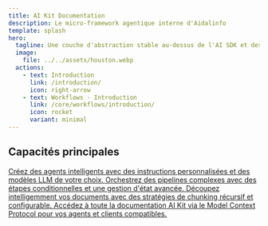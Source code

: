 ```yaml
---
title: AI Kit Documentation
description: Le micro-framework agentique interne d'Aidalinfo
template: splash
hero:
  tagline: Une couche d'abstraction stable au-dessus de l'AI SDK et des providers LLM. Base de code compacte, lisible et orientée vers les cas d'usage en production.
  image:
    file: ../../assets/houston.webp
  actions:
    - text: Introduction
      link: /introduction/
      icon: right-arrow
    - text: Workflows · Introduction
      link: /core/workflows/introduction/
      icon: rocket
      variant: minimal
---
```



<style>
{`
  .card-link {
    text-decoration: none;
    color: inherit;
  }
  
  /* Badge backgrounds et couleurs pour Agents (bleu) */
  .card-agents svg.icon {
    background: linear-gradient(135deg, rgba(59, 130, 246, 0.15), rgba(59, 130, 246, 0.05)) !important;
    border: 1px solid rgba(59, 130, 246, 0.3) !important;
    color: #3b82f6 !important;
    fill: #3b82f6 !important;
  }
  
  /* Badge backgrounds et couleurs pour Workflows (violet) */
  .card-workflows svg.icon {
    background: linear-gradient(135deg, rgba(139, 92, 246, 0.15), rgba(139, 92, 246, 0.05)) !important;
    border: 1px solid rgba(139, 92, 246, 0.3) !important;
    color: #8b5cf6 !important;
    fill: #8b5cf6 !important;
  }
  
  /* Badge backgrounds et couleurs pour Chunking (vert) */
  .card-chunking svg.icon {
    background: linear-gradient(135deg, rgba(16, 185, 129, 0.15), rgba(16, 185, 129, 0.05)) !important;
    border: 1px solid rgba(16, 185, 129, 0.3) !important;
    color: #10b981 !important;
    fill: #10b981 !important;
  }
  
  /* Badge backgrounds et couleurs pour MCP (orange) */
  .card-mcp svg.icon {
    background: linear-gradient(135deg, rgba(245, 158, 11, 0.15), rgba(245, 158, 11, 0.05)) !important;
    border: 1px solid rgba(245, 158, 11, 0.3) !important;
    color: #f59e0b !important;
    fill: #f59e0b !important;
  }
`}
</style>

## Capacités principales

<CardGrid stagger>
	<a href="/core/agents/" class="card-link card-agents">
		<Card title="Agents" icon="star">
			Créez des agents intelligents avec des instructions personnalisées et des modèles LLM de votre choix.
		</Card>
	</a>
	<a href="/core/workflows/" class="card-link card-workflows">
		<Card title="Workflows" icon="random">
			Orchestrez des pipelines complexes avec des étapes conditionnelles et une gestion d'état avancée.
		</Card>
	</a>
	<a href="/utils/chunking/" class="card-link card-chunking">
		<Card title="Chunking" icon="document">
			Découpez intelligemment vos documents avec des stratégies de chunking récursif et configurable.
		</Card>
	</a>
	<a href="/mcp/usage/" class="card-link card-mcp">
		<Card title="Documentation MCP" icon="information">
			Accédez à toute la documentation AI Kit via le Model Context Protocol pour vos agents et clients compatibles.
		</Card>
	</a>
</CardGrid>
